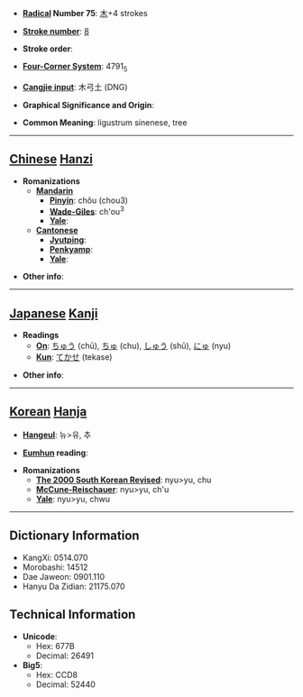 * '''[[Wiktionary:Chinese radical index| Radical]] Number 75''': [[Wiktionary:Chinese radical index 木|木]]+4 strokes

* '''[[Wiktionary:Chinese total strokes index|Stroke number]]''': [[Wiktionary:Chinese total strokes index 8|8]]

* '''Stroke order''': 

* '''[[Wiktionary:Chinese four corner index|Four-Corner System]]''': 4791<sub>5</sub>

* '''[[Wiktionary:Chinese Cangjie index|Cangjie input]]''': 木弓土 (DNG)

* '''Graphical Significance and Origin''': 

* '''Common Meaning''': ligustrum sinenese, tree

----

== [[Chinese]] [[Hanzi]] ==

* '''Romanizations'''
** '''[[Mandarin]]'''
*** '''[[Pinyin]]''': chǒu (chou3)
*** '''[[Wade-Giles]]''': ch'ou<sup>3</sup>
*** '''[[Yale]]''': 
** '''[[Cantonese]]'''
*** '''[[Jyutping]]''':
*** '''[[Penkyamp]]''': 
*** '''[[Yale]]''': 

* '''Other info''': 

----

== [[Japanese]] [[Kanji]] ==

* '''Readings'''
** '''[[On]]''': [[ちゅう]] (chū), [[ちゅ]] (chu), [[しゅう]] (shū), [[にゅ]] (nyu)
** '''[[Kun]]''': [[てかせ]] (tekase)

* '''Other info''':  

----

== [[Korean]] [[Hanja]] ==

* '''[[Hangeul]]''': 뉴>유, 추

* '''[[Eumhun]] reading''': 

* '''Romanizations'''
** '''[[The 2000 South Korean Revised Romanization|The 2000 South Korean Revised]]''': nyu>yu, chu
** '''[[McCune-Reischauer]]''': nyu>yu, ch'u
** '''[[Yale]]''': nyu>yu, chwu

----

== Dictionary Information ==

* KangXi: 0514.070
* Morobashi: 14512
* Dae Jaweon: 0901.110
* Hanyu Da Zidian: 21175.070

== Technical Information ==

* '''Unicode''':
** Hex: 677B
** Decimal: 26491
* '''Big5''':
** Hex: CCD8
** Decimal: 52440